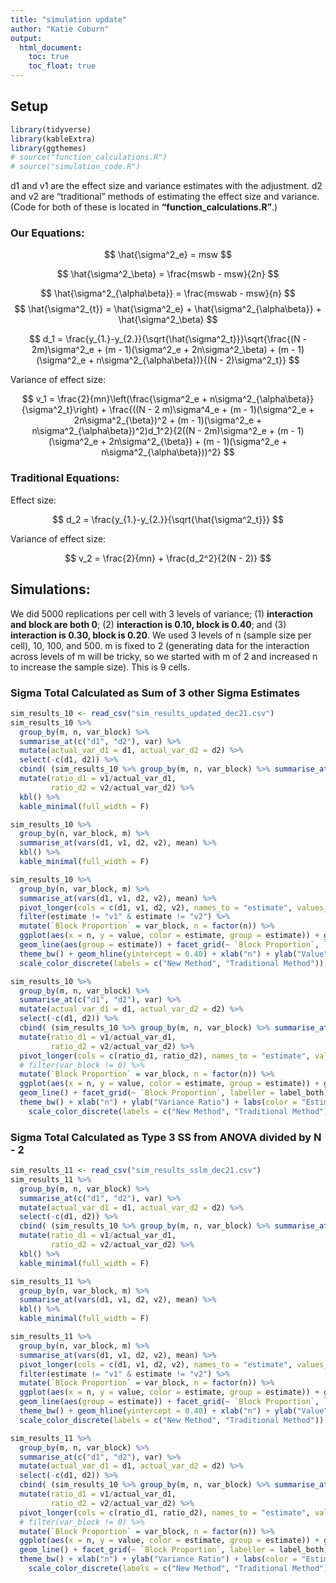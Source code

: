 ```yaml
---
title: "simulation update"
author: "Katie Coburn"
output:
  html_document:
    toc: true
    toc_float: true
---
```


## Setup

```r
library(tidyverse)
library(kableExtra)
library(ggthemes)
# source("function_calculations.R")
# source("simulation_code.R")
```

d1 and v1 are the effect size and variance estimates with the adjustment. d2 and v2 are "traditional" methods of estimating the effect size and variance. (Code for both of these is located in **"function_calculations.R"**.)

### Our Equations:

$$
\hat{\sigma^2_e} = msw
$$

$$
\hat{\sigma^2_\beta} = \frac{mswb - msw}{2n}
$$

$$
\hat{\sigma^2_{\alpha\beta}} = \frac{mswab - msw}{n}
$$
$$
\hat{\sigma^2_{t}} = \hat{\sigma^2_e} + \hat{\sigma^2_{\alpha\beta}} + \hat{\sigma^2_\beta}
$$

$$
d_1 = \frac{y_{1.}-y_{2.}}{\sqrt{\hat{\sigma^2_t}}}\sqrt{\frac{(N - 2m)\sigma^2_e + (m - 1)(\sigma^2_e + 2n\sigma^2_\beta) + (m - 1)(\sigma^2_e + n\sigma^2_{\alpha\beta})}{(N - 2)\sigma^2_t}}
$$

Variance of effect size:

$$
v_1 = \frac{2}{mn}\left(\frac{\sigma^2_e + n\sigma^2_{\alpha\beta}}{\sigma^2_t}\right) + \frac{((N - 2 m)\sigma^4_e + (m - 1)(\sigma^2_e + 2n\sigma^2_{\beta})^2 + (m - 1)(\sigma^2_e + n\sigma^2_{\alpha\beta})^2)d_1^2}{2((N - 2m)\sigma^2_e + (m - 1)(\sigma^2_e + 2n\sigma^2_{\beta}) + (m - 1)(\sigma^2_e + n\sigma^2_{\alpha\beta}))^2}
$$

### Traditional Equations:

Effect size:

$$
d_2 = \frac{y_{1.}-y_{2.}}{\sqrt{\hat{\sigma^2_t}}}
$$

Variance of effect size:

$$
v_2 = \frac{2}{mn} + \frac{d_2^2}{2(N - 2)}
$$

## Simulations:

We did 5000 replications per cell with 3 levels of variance; (1) **interaction and block are both 0**; (2) **interaction is 0.10, block is 0.40**; and (3) **interaction is 0.30, block is 0.20**. We used 3 levels of n (sample size per cell), 10, 100, and 500. m is fixed to 2 (generating data for the interaction across levels of m will be tricky, so we started with m of 2 and increased n to increase the sample size). This is 9 cells.

### Sigma Total Calculated as Sum of 3 other Sigma Estimates

```r
sim_results_10 <- read_csv("sim_results_updated_dec21.csv")
sim_results_10 %>% 
  group_by(m, n, var_block) %>% 
  summarise_at(c("d1", "d2"), var) %>% 
  mutate(actual_var_d1 = d1, actual_var_d2 = d2) %>% 
  select(-c(d1, d2)) %>% 
  cbind( (sim_results_10 %>% group_by(m, n, var_block) %>% summarise_at(c("v1", "v2"), mean) %>% ungroup() %>% select(v1, v2))) %>% 
  mutate(ratio_d1 = v1/actual_var_d1,
         ratio_d2 = v2/actual_var_d2) %>% 
  kbl() %>% 
  kable_minimal(full_width = F)
```

```r
sim_results_10 %>% 
  group_by(n, var_block, m) %>% 
  summarise_at(vars(d1, v1, d2, v2), mean) %>% 
  kbl() %>% 
  kable_minimal(full_width = F)
```

```r
sim_results_10 %>% 
  group_by(n, var_block, m) %>% 
  summarise_at(vars(d1, v1, d2, v2), mean) %>% 
  pivot_longer(cols = c(d1, v1, d2, v2), names_to = "estimate", values_to = "value") %>% 
  filter(estimate != "v1" & estimate != "v2") %>% 
  mutate(`Block Proportion` = var_block, n = factor(n)) %>% 
  ggplot(aes(x = n, y = value, color = estimate, group = estimate)) + geom_point() +
  geom_line(aes(group = estimate)) + facet_grid(~ `Block Proportion`, labeller = label_both) +
  theme_bw() + geom_hline(yintercept = 0.40) + xlab("n") + ylab("Value") + labs(color = "Estimate") +
  scale_color_discrete(labels = c("New Method", "Traditional Method"))
```

```r
sim_results_10 %>% 
  group_by(m, n, var_block) %>% 
  summarise_at(c("d1", "d2"), var) %>% 
  mutate(actual_var_d1 = d1, actual_var_d2 = d2) %>% 
  select(-c(d1, d2)) %>% 
  cbind( (sim_results_10 %>% group_by(m, n, var_block) %>% summarise_at(c("v1", "v2"), mean) %>% ungroup() %>% select(v1, v2))) %>% 
  mutate(ratio_d1 = v1/actual_var_d1,
         ratio_d2 = v2/actual_var_d2) %>% 
  pivot_longer(cols = c(ratio_d1, ratio_d2), names_to = "estimate", values_to = "value") %>%
  # filter(var_block != 0) %>% 
  mutate(`Block Proportion` = var_block, n = factor(n)) %>% 
  ggplot(aes(x = n, y = value, color = estimate, group = estimate)) + geom_point() + 
  geom_line() + facet_grid(~ `Block Proportion`, labeller = label_both) +
  theme_bw() + xlab("n") + ylab("Variance Ratio") + labs(color = "Estimate") +
    scale_color_discrete(labels = c("New Method", "Traditional Method")) + geom_hline(yintercept = 1)
```

### Sigma Total Calculated as Type 3 SS from ANOVA divided by N - 2

```r
sim_results_11 <- read_csv("sim_results_sslm_dec21.csv")
sim_results_11 %>% 
  group_by(m, n, var_block) %>% 
  summarise_at(c("d1", "d2"), var) %>% 
  mutate(actual_var_d1 = d1, actual_var_d2 = d2) %>% 
  select(-c(d1, d2)) %>% 
  cbind( (sim_results_10 %>% group_by(m, n, var_block) %>% summarise_at(c("v1", "v2"), mean) %>% ungroup() %>% select(v1, v2))) %>% 
  mutate(ratio_d1 = v1/actual_var_d1,
         ratio_d2 = v2/actual_var_d2) %>% 
  kbl() %>% 
  kable_minimal(full_width = F)
```

```r
sim_results_11 %>% 
  group_by(n, var_block, m) %>% 
  summarise_at(vars(d1, v1, d2, v2), mean) %>% 
  kbl() %>% 
  kable_minimal(full_width = F)
```

```r
sim_results_11 %>% 
  group_by(n, var_block, m) %>% 
  summarise_at(vars(d1, v1, d2, v2), mean) %>% 
  pivot_longer(cols = c(d1, v1, d2, v2), names_to = "estimate", values_to = "value") %>% 
  filter(estimate != "v1" & estimate != "v2") %>% 
  mutate(`Block Proportion` = var_block, n = factor(n)) %>% 
  ggplot(aes(x = n, y = value, color = estimate, group = estimate)) + geom_point() +
  geom_line(aes(group = estimate)) + facet_grid(~ `Block Proportion`, labeller = label_both) +
  theme_bw() + geom_hline(yintercept = 0.40) + xlab("n") + ylab("Value") + labs(color = "Estimate") +
  scale_color_discrete(labels = c("New Method", "Traditional Method"))
```

```r
sim_results_11 %>% 
  group_by(m, n, var_block) %>% 
  summarise_at(c("d1", "d2"), var) %>% 
  mutate(actual_var_d1 = d1, actual_var_d2 = d2) %>% 
  select(-c(d1, d2)) %>% 
  cbind( (sim_results_10 %>% group_by(m, n, var_block) %>% summarise_at(c("v1", "v2"), mean) %>% ungroup() %>% select(v1, v2))) %>% 
  mutate(ratio_d1 = v1/actual_var_d1,
         ratio_d2 = v2/actual_var_d2) %>% 
  pivot_longer(cols = c(ratio_d1, ratio_d2), names_to = "estimate", values_to = "value") %>%
  # filter(var_block != 0) %>% 
  mutate(`Block Proportion` = var_block, n = factor(n)) %>% 
  ggplot(aes(x = n, y = value, color = estimate, group = estimate)) + geom_point() + 
  geom_line() + facet_grid(~ `Block Proportion`, labeller = label_both) +
  theme_bw() + xlab("n") + ylab("Variance Ratio") + labs(color = "Estimate") +
    scale_color_discrete(labels = c("New Method", "Traditional Method")) + geom_hline(yintercept = 1)
```